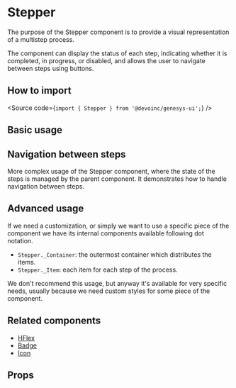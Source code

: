 

<Meta of={Stories} />

# Stepper

The purpose of the Stepper component is to provide a visual representation of a
multistep process.

The component can display the status of each step, indicating whether it is
completed, in progress, or disabled, and allows the user to navigate between
steps using buttons.

## How to import

<Source code={`import { Stepper } from '@devoinc/genesys-ui';`} />

## Basic usage

<Canvas of={Stories.Playground} />

## Navigation between steps

More complex usage of the Stepper component, where the state of the steps is
managed by the parent component.
It demonstrates how to handle navigation between steps.

<Canvas of={Stories.WithNavigation} />

## Advanced usage

If we need a customization, or simply we want to use a specific piece of the
component we have its internal components available following dot notation.

- `Stepper._Container`: the outermost container which distributes the items.
- `Stepper._Item`: each item for each step of the process.

We don't recommend this usage, but anyway it's available for very specific
needs, usually because we need custom styles for some piece of the component.

<Canvas of={Stories.AdvancedUsage} />

## Related components

- [HFlex](?path=/docs/components-layout-flex-hflex--overview)
- [Badge](?path=/docs/components-feedback-badge--overview)
- [Icon](?path=/docs/components-feedback-icon--overview)

## Props

<ArgTypes of={Stories} />

